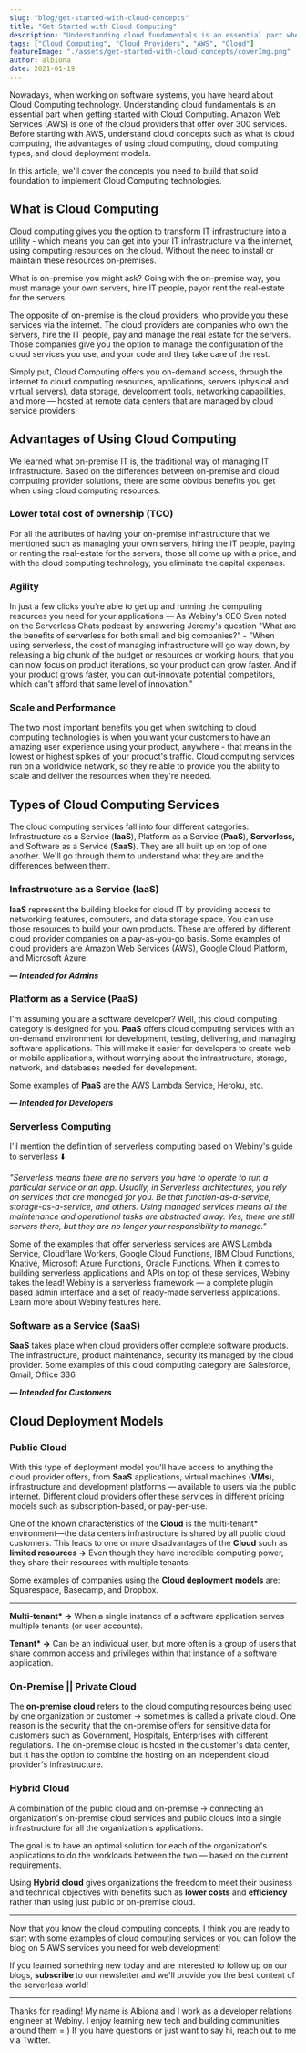 ```yaml
---
slug: "blog/get-started-with-cloud-concepts"
title: "Get Started with Cloud Computing"
description: "Understanding cloud fundamentals is an essential part when getting started with Cloud Computing"
tags: ["Cloud Computing", "Cloud Providers", "AWS", "Cloud"]
featureImage: "./assets/get-started-with-cloud-concepts/coverImg.png"
author: albiona
date: 2021-01-19
---
```


Nowadays, when working on software systems, you have heard about Cloud Computing technology. Understanding cloud fundamentals is an essential part when getting started with Cloud Computing. Amazon Web Services (AWS) is one of the cloud providers that offer over 300 services. Before starting with AWS, understand cloud concepts such as what is cloud computing, the advantages of using cloud computing, cloud computing types, and cloud deployment models.

In this article, we'll cover the concepts you need to build that solid foundation to implement Cloud Computing technologies.

## What is Cloud Computing

Cloud computing gives you the option to transform IT infrastructure into a utility - which means you can get into your IT infrastructure via the internet, using computing resources on the cloud. Without the need to install or maintain these resources on-premises.

What is on-premise you might ask? Going with the on-premise way, you must manage your own servers, hire IT people, payor rent the real-estate for the servers.

The opposite of on-premise is the cloud providers, who provide you these services via the internet. The cloud providers are companies who own the servers, hire the IT people, pay and manage the real estate for the servers. Those companies give you the option to manage the configuration of the cloud services you use, and your code and they take care of the rest.

Simply put, Cloud Computing offers you on-demand access, through the internet to cloud computing resources, applications, servers (physical and virtual servers), data storage, development tools, networking capabilities, and more — hosted at remote data centers that are managed by cloud service providers.

## Advantages of Using Cloud Computing

We learned what on-premise IT is, the traditional way of managing IT infrastructure. Based on the differences between on-premise and cloud computing provider solutions, there are some obvious benefits you get when using cloud computing resources.

### Lower total cost of ownership (TCO)

For all the attributes of having your on-premise infrastructure that we mentioned such as managing your own servers, hiring the IT people, paying or renting the real-estate for the servers, those all come up with a price, and with the cloud computing technology, you eliminate the capital expenses.

### Agility

In just a few clicks you're able to get up and running the computing resources you need for your applications — As Webiny's CEO <ExternalLink href="https://twitter.com/SvenAlHamad">Sven</ExternalLink> noted on the <ExternalLink href="https://www.serverlesschats.com/">Serverless Chats</ExternalLink> podcast by answering <ExternalLink href="https://www.jeremydaly.com/">Jeremy</ExternalLink>'s question <ExternalLink href="https://www.youtube.com/watch?v=9TSmOcLBr0k&t=2039s">"What are the benefits of serverless for both small and big companies?"</ExternalLink> - "When using serverless, the cost of managing infrastructure will go way down, by releasing a big chunk of the budget or resources or working hours, that you can now focus on product iterations, so your product can grow faster. And if your product grows faster, you can out-innovate potential competitors, which can't afford that same level of innovation."

### Scale and Performance

The two most important benefits you get when switching to cloud computing technologies is when you want your customers to have an amazing user experience using your product, anywhere - that means in the lowest or highest spikes of your product's traffic. Cloud computing services run on a worldwide network, so they're able to provide you the ability to scale and deliver the resources when they're needed.

## Types of Cloud Computing Services

The cloud computing services fall into four different categories: Infrastructure as a Service (**IaaS**), Platform as a Service (**PaaS**), **Serverless,** and Software as a Service (**SaaS**). They are all built up on top of one another. We'll go through them to understand what they are and the differences between them.

### Infrastructure as a Service (IaaS)

**IaaS** represent the building blocks for cloud IT by providing access to networking features, computers, and data storage space. You can use those resources to build your own products. These are offered by different cloud provider companies on a pay-as-you-go basis. Some examples of cloud providers are <ExternalLink href="https://aws.amazon.com/">Amazon Web Services (AWS)</ExternalLink>, <ExternalLink href="https://cloud.google.com/">Google Cloud Platform</ExternalLink>, and <ExternalLink href="https://azure.microsoft.com/en-us/">Microsoft Azure</ExternalLink>.

**_— Intended for Admins_**

### Platform as a Service (PaaS)

I'm assuming you are a software developer? Well, this cloud computing category is designed for you. **PaaS** offers cloud computing services with an on-demand environment for development, testing, delivering, and managing software applications. This will make it easier for developers to create web or mobile applications, without worrying about the infrastructure, storage, network, and databases needed for development.

Some examples of **PaaS** are the <ExternalLink href="https://aws.amazon.com/lambda/">AWS Lambda Service</ExternalLink>, <ExternalLink href="https://www.heroku.com/">Heroku</ExternalLink>, etc.

**_— Intended for Developers_**

### Serverless Computing

I'll mention the definition of serverless computing based on Webiny's guide to serverless ⬇️

_"Serverless means there are no servers you have to operate to run a particular service or an app. Usually, in Serverless architectures, you rely on services that are managed for you. Be that function-as-a-service, storage-as-a-service, and others. Using managed services means all the maintenance and operational tasks are abstracted away. Yes, there are still servers there, but they are no longer your responsibility to manage."_

Some of the examples that offer serverless services are <ExternalLink href="https://aws.amazon.com/lambda/">AWS Lambda Service</ExternalLink>, <ExternalLink href="https://workers.cloudflare.com/">Cloudflare Workers</ExternalLink>, <ExternalLink href="https://cloud.google.com/functions/">Google Cloud Functions</ExternalLink>, <ExternalLink href="https://www.ibm.com/cloud/functions/">IBM Cloud Functions</ExternalLink>, <ExternalLink href="https://cloud.google.com/knative/">Knative</ExternalLink>, <ExternalLink href="https://azure.microsoft.com/en-us/services/functions/">Microsoft Azure Functions</ExternalLink>, <ExternalLink href="https://docs.oracle.com/cd/B19306_01/server.102/b14200/functions001.htm">Oracle Functions</ExternalLink>. When it comes to building serverless applications and APIs on top of these services, <ExternalLink href="https://www.webiny.com/">Webiny</ExternalLink> takes the lead! <ExternalLink href="http://docs.webiny.com/docs/webiny/introduction/">Webiny</ExternalLink> is a serverless framework — a complete plugin based admin interface and a set of ready-made serverless applications. Learn more about Webiny features <ExternalLink href="https://www.webiny.com/features">here</ExternalLink>.

### Software as a Service (SaaS)

**SaaS** takes place when cloud providers offer complete software products. The infrastructure, product maintenance, security its managed by the cloud provider. Some examples of this cloud computing category are <ExternalLink href="https://www.salesforce.com/">Salesforce</ExternalLink>, <ExternalLink href="http://gmail.com/">Gmail</ExternalLink>, <ExternalLink href="https://www.office.com/?ui=hy-AM&rs=ET">Office 336</ExternalLink>.

**_— Intended for Customers_**

## Cloud Deployment Models

### Public Cloud

With this type of deployment model you'll have access to anything the cloud provider offers, from **SaaS** applications, virtual machines (**VMs**), infrastructure and development platforms — available to users via the public internet. Different cloud providers offer these services in different pricing models such as subscription-based, or pay-per-use.

One of the known characteristics of the **Cloud** is the multi-tenant\* environment—the data centers infrastructure is shared by all public cloud customers. This leads to one or more disadvantages of the **Cloud** such as **limited resources →** Even though they have incredible computing power, they share their resources with multiple tenants.

Some examples of companies using the **Cloud deployment models** are: <ExternalLink href="https://www.squarespace.com/">Squarespace</ExternalLink>, <ExternalLink href="https://basecamp.com/">Basecamp</ExternalLink>, and <ExternalLink href="http://dropbox.com/">Dropbox</ExternalLink>.

---

**Multi-tenant\* →** When a single instance of a software application serves multiple tenants (or user accounts).

**Tenant\* →** Can be an individual user, but more often is a group of users that share common access and privileges within that instance of a software application.

### On-Premise || Private Cloud

The **on-premise cloud** refers to the cloud computing resources being used by one organization or customer → sometimes is called a private cloud. One reason is the security that the on-premise offers for sensitive data for customers such as Government, Hospitals, Enterprises with different regulations. The on-premise cloud is hosted in the customer's data center, but it has the option to combine the hosting on an independent cloud provider's infrastructure.

### Hybrid Cloud

A combination of the public cloud and on-premise → connecting an organization's on-premise cloud services and public clouds into a single infrastructure for all the organization's applications.

The goal is to have an optimal solution for each of the organization's applications to do the workloads between the two — based on the current requirements.

Using **Hybrid cloud** gives organizations the freedom to meet their business and technical objectives with benefits such as **lower costs** and **efficiency** rather than using just public or on-premise cloud.

---

Now that you know the cloud computing concepts, I think you are ready to start with some examples of cloud computing services or you can follow the blog on <ExternalLink href="https://www.webiny.com/blog/5-aws-services-you-need-to-know-for-web-development">5 AWS services you need for web development</ExternalLink>!

If you learned something new today and are interested to follow up on our blogs, **<ExternalLink href="https://landing.mailerlite.com/webforms/landing/g9f1i1">subscribe </ExternalLink>** to our newsletter and we'll provide you the best content of the serverless world!

---

Thanks for reading! My name is <ExternalLink href="https://twitter.com/albionaitoh">Albiona</ExternalLink> and I work as a developer relations engineer at <ExternalLink href="https://www.webiny.com/">Webiny</ExternalLink>. I enjoy learning new tech and building communities around them = ) If you have questions or just want to say hi, reach out to me via <ExternalLink href="https://twitter.com/albionaitoh">Twitter</ExternalLink>.
